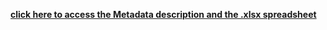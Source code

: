 [**click here to access the Metadata description and the .xlsx spreadsheet**](https://docs.google.com/spreadsheets/d/1xcVBX3XsFQHvEAPUWBg17lIq_6Yophkz/edit#gid=529645273)